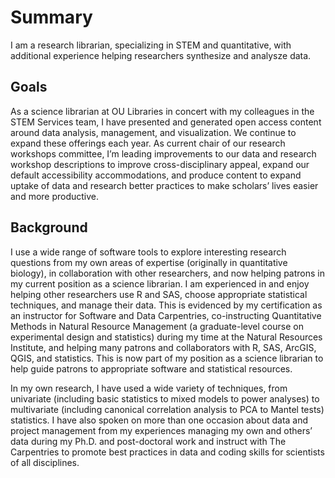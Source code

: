 # Summary {.unnumbered}

I am a research librarian, specializing in STEM and quantitative, with additional experience helping researchers synthesize and analysze data.

## Goals
As a science librarian at OU Libraries in concert with my colleagues in the STEM Services team, I have presented and generated open access content around data analysis, management, and visualization.  We continue to expand these offerings each year.  As current chair of our research workshops committee, I'm leading improvements to our data and research workshop descriptions to improve cross-disciplinary appeal, expand our default accessibility accommodations, and produce content to expand uptake of data and research better practices to make scholars' lives easier and more productive. 

## Background
I use a wide range of software tools to explore interesting research questions from my own areas of expertise (originally in quantitative biology), in collaboration with other researchers, and now helping patrons in my current position as a science librarian. I am experienced in and enjoy helping other researchers use R and SAS, choose appropriate statistical techniques, and manage their data.  This is evidenced by my certification as an instructor for Software and Data Carpentries, co-instructing Quantitative Methods in Natural Resource Management (a graduate-level course on experimental design and statistics) during my time at the Natural Resources Institute, and helping many patrons and collaborators with R, SAS, ArcGIS, QGIS, and statistics.  This is now part of my position as a science librarian to help guide patrons to appropriate software and statistical resources.

In my own research, I have used a wide variety of techniques, from univariate (including basic statistics to mixed models to power analyses) to multivariate (including canonical correlation analysis to PCA to Mantel tests) statistics.  I have also spoken on more than one occasion about data and project management from my experiences managing my own and others' data during my Ph.D. and post-doctoral work and instruct with The Carpentries to promote best practices in data and coding skills for scientists of all disciplines.


